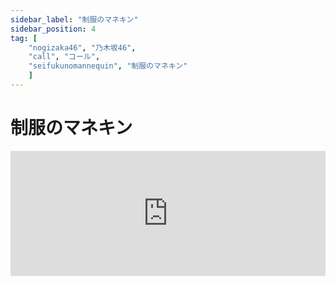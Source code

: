 ```yaml
---
sidebar_label: "制服のマネキン"
sidebar_position: 4
tag: [
    "nogizaka46", "乃木坂46",
    "call", "コール",
    "seifukunomannequin", "制服のマネキン"
    ]
---
```


# 制服のマネキン

<iframe width="100%" height="200" src="https://open.spotify.com/embed/track/3PoPbz3Wfb5H1gsRbXQNit" frameBorder="0" allow="encrypted-media" loading="lazy" />

---

<CallHighlight>ハイ！×8</CallHighlight>

---

君が何かを言いかけて  <CallHighlight>〇〇！</CallHighlight>

電車が過ぎる高架線  <CallHighlight>〇〇！</CallHighlight>

動く唇読んでみたけど

YesかNoか？  <CallHighlight>超絶可愛い！〇〇！</CallHighlight>

---
河川敷の野球場で  <CallHighlight>〇〇！</CallHighlight>

ボールを打った金属音  <CallHighlight>〇〇！</CallHighlight>

黙り込んだ僕らの所へ

飛んでくればいい  <CallHighlight>超絶可愛い！〇〇！</CallHighlight>

---
<CallHighlight> オー、ハイ！×4</CallHighlight>一歩目を踏み出してみなけりゃ何も始まらないよ

頭の中で

答えを出すな

---

恋をするのはいけないことか？

僕の両手に飛び込めよ

若過ぎる  <CallHighlight>フーフー！</CallHighlight>

それだけで  <CallHighlight>フーフー！</CallHighlight>

大人に邪魔をさせない

恋をするのはいけないことか？

君の気持ちはわかってる

感情を  <CallHighlight>フーフー！</CallHighlight>

隠したら  <CallHighlight>フーフー！</CallHighlight>

制服を着たマネキンだ

---

<CallHighlight>ハイ！×8</CallHighlight>

---

冬型の気圧配置に  <CallHighlight>〇〇！</CallHighlight>

心が冷え込みそうだよ  <CallHighlight>〇〇！</CallHighlight>

自販機の缶コーヒー

君の手にあげる  <CallHighlight>超絶可愛い！〇〇！</CallHighlight>

---

<CallHighlight>オー、ハイ！×4</CallHighlight>卒業を待ってみたところで何も変わらないだろう  

今しかできない

チョイスもあるさ

---

どんな自分を守ってるのか？

純情の壁壊すんだ

汚れなき  <CallHighlight>フーフー！</CallHighlight>

ものなんて  <CallHighlight>フーフー！</CallHighlight>

大人が求める幻想

どんな自分を守ってるのか？

僕は本気で好きなんだ

その意思は  <CallHighlight>フーフー！</CallHighlight>

どこにある？  <CallHighlight>フーフー！</CallHighlight>

制服を着たマネキンよ

---

できないんじゃないやってないだけさ

未来の扉そこにあるのに

僕は何度も誘う

生まれ変わるのは君だ

---

<CallHighlight>ハイ！×16</CallHighlight>

---

僕にまかせろ

恋をするのはいけないことか？

僕の両手に飛び込めよ

若過ぎる  <CallHighlight>フーフー！</CallHighlight>

それだけで  <CallHighlight>フーフー！</CallHighlight>

大人に邪魔をさせない

恋をするのはいけないことか？

君の気持ちはわかってる

感情を  <CallHighlight>フーフー！</CallHighlight>

隠したら  <CallHighlight>フーフー！</CallHighlight>

制服を着たマネキンだ

制服を着たマネキンだ

<CallHighlight>ハイ！ハイ！…</CallHighlight>
